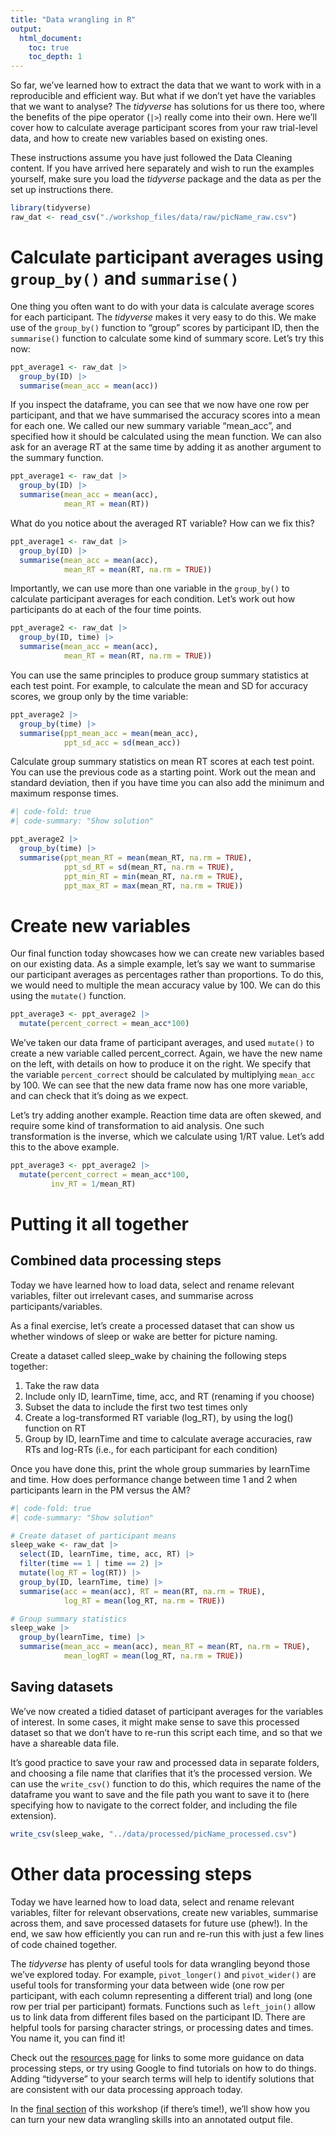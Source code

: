 ```yaml
---
title: "Data wrangling in R"
output: 
  html_document:
    toc: true
    toc_depth: 1
---
```


So far, we've learned how to extract the data that we want to work with in a reproducible and efficient way. But what if we don't yet have the variables that we want to analyse? The *tidyverse* has solutions for us there too, where the benefits of the pipe operator (`|>`) really come into their own. Here we'll cover how to calculate average participant scores from your raw trial-level data, and how to create new variables based on existing ones.

::: {.callout-warning title="Setting up"}
These instructions assume you have just followed the Data Cleaning content. If you have arrived here separately and wish to run the examples yourself, make sure you load the *tidyverse* package and the data as per the set up instructions there.
:::

```r
library(tidyverse)
raw_dat <- read_csv("./workshop_files/data/raw/picName_raw.csv")
```

# Calculate participant averages using `group_by()` and `summarise()`

One thing you often want to do with your data is calculate average scores for each participant. The *tidyverse* makes it very easy to do this. We make use of the `group_by()` function to "group" scores by participant ID, then the `summarise()` function to calculate some kind of summary score. Let's try this now:

```r
ppt_average1 <- raw_dat |>
  group_by(ID) |>
  summarise(mean_acc = mean(acc))
```

If you inspect the dataframe, you can see that we now have one row per participant, and that we have summarised the accuracy scores into a mean for each one. We called our new summary variable "mean_acc", and specified how it should be calculated using the mean function. We can also ask for an average RT at the same time by adding it as another argument to the summary function.

```r
ppt_average1 <- raw_dat |> 
  group_by(ID) |> 
  summarise(mean_acc = mean(acc),
            mean_RT = mean(RT))
```

What do you notice about the averaged RT variable? How can we fix this?

```r
ppt_average1 <- raw_dat |> 
  group_by(ID) |> 
  summarise(mean_acc = mean(acc),
            mean_RT = mean(RT, na.rm = TRUE))
```

Importantly, we can use more than one variable in the `group_by()` to calculate participant averages for each condition. Let's work out how participants do at each of the four time points.

```r
ppt_average2 <- raw_dat |> 
  group_by(ID, time) |> 
  summarise(mean_acc = mean(acc),
            mean_RT = mean(RT, na.rm = TRUE))
```

You can use the same principles to produce group summary statistics at each test point. For example, to calculate the mean and SD for accuracy scores, we group only by the time variable:

```r
ppt_average2 |> 
  group_by(time) |> 
  summarise(ppt_mean_acc = mean(mean_acc),
            ppt_sd_acc = sd(mean_acc))
```

::: {.callout-tip title="EXERCISE 4"}
Calculate group summary statistics on mean RT scores at each test point. You can use the previous code as a starting point. Work out the mean and standard deviation, then if you have time you can also add the minimum and maximum response times.
:::

```r
#| code-fold: true
#| code-summary: "Show solution"

ppt_average2 |> 
  group_by(time) |> 
  summarise(ppt_mean_RT = mean(mean_RT, na.rm = TRUE),
            ppt_sd_RT = sd(mean_RT, na.rm = TRUE),
            ppt_min_RT = min(mean_RT, na.rm = TRUE),
            ppt_max_RT = max(mean_RT, na.rm = TRUE))
```

# Create new variables

Our final function today showcases how we can create new variables based on our existing data. As a simple example, let's say we want to summarise our participant averages as percentages rather than proportions. To do this, we would need to multiple the mean accuracy value by 100. We can do this using the `mutate()` function.

```r
ppt_average3 <- ppt_average2 |> 
  mutate(percent_correct = mean_acc*100)
```

We've taken our data frame of participant averages, and used `mutate()` to create a new variable called percent_correct. Again, we have the new name on the left, with details on how to produce it on the right. We specify that the variable `percent_correct` should be calculated by multiplying `mean_acc` by 100. We can see that the new data frame now has one more variable, and can check that it's doing as we expect.

Let's try adding another example. Reaction time data are often skewed, and require some kind of transformation to aid analysis. One such transformation is the inverse, which we calculate using 1/RT value. Let's add this to the above example.

```r
ppt_average3 <- ppt_average2 |> 
  mutate(percent_correct = mean_acc*100,
         inv_RT = 1/mean_RT)
```

# Putting it all together

## Combined data processing steps

Today we have learned how to load data, select and rename relevant variables, filter out irrelevant cases, and summarise across participants/variables.

As a final exercise, let's create a processed dataset that can show us whether windows of sleep or wake are better for picture naming.

::: {.callout-tip title="EXERCISE 5"}
Create a dataset called sleep_wake by chaining the following steps together:

1.  Take the raw data
2.  Include only ID, learnTime, time, acc, and RT (renaming if you choose)
3.  Subset the data to include the first two test times only
4.  Create a log-transformed RT variable (log_RT), by using the log() function on RT
5.  Group by ID, learnTime and time to calculate average accuracies, raw RTs and log-RTs (i.e., for each participant for each condition)

Once you have done this, print the whole group summaries by learnTime and time. How does performance change between time 1 and 2 when participants learn in the PM versus the AM?
:::

```r
#| code-fold: true
#| code-summary: "Show solution"

# Create dataset of participant means 
sleep_wake <- raw_dat |> 
  select(ID, learnTime, time, acc, RT) |> 
  filter(time == 1 | time == 2) |> 
  mutate(log_RT = log(RT)) |> 
  group_by(ID, learnTime, time) |> 
  summarise(acc = mean(acc), RT = mean(RT, na.rm = TRUE), 
            log_RT = mean(log_RT, na.rm = TRUE))

# Group summary statistics
sleep_wake |> 
  group_by(learnTime, time) |> 
  summarise(mean_acc = mean(acc), mean_RT = mean(RT, na.rm = TRUE), 
            mean_logRT = mean(log_RT, na.rm = TRUE))
```

## Saving datasets

We've now created a tidied dataset of participant averages for the variables of interest. In some cases, it might make sense to save this processed dataset so that we don't have to re-run this script each time, and so that we have a shareable data file.

It's good practice to save your raw and processed data in separate folders, and choosing a file name that clarifies that it's the processed version. We can use the `write_csv()` function to do this, which requires the name of the dataframe you want to save and the file path you want to save it to (here specifying how to navigate to the correct folder, and including the file extension).

```r
write_csv(sleep_wake, "../data/processed/picName_processed.csv")
```

# Other data processing steps

Today we have learned how to load data, select and rename relevant variables, filter for relevant observations, create new variables, summarise across them, and save processed datasets for future use (phew!). In the end, we saw how efficiently you can run and re-run this with just a few lines of code chained together.

The *tidyverse* has plenty of useful tools for data wrangling beyond those we've explored today. For example, `pivot_longer()` and `pivot_wider()` are useful tools for transforming your data between wide (one row per participant, with each column representing a different trial) and long (one row per trial per participant) formats. Functions such as `left_join()` allow us to link data from different files based on the participant ID. There are helpful tools for parsing character strings, or processing dates and times. You name it, you can find it!

Check out the [resources page](https://emljames.github.io/introR/resources.html) for links to some more guidance on data processing steps, or try using Google to find tutorials on how to do things. Adding "tidyverse" to your search terms will help to identify solutions that are consistent with our data processing approach today.

In the [final section](https://emljames.github.io/introR/reproducibility.html) of this workshop (if there's time!), we'll show how you can turn your new data wrangling skills into an annotated output file.
